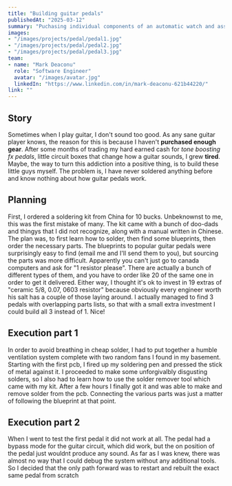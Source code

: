 ```yaml
---
title: "Building guitar pedals"
publishedAt: "2025-03-12"
summary: "Puchasing individual components of an automatic watch and assembling a custom build"
images:
- "/images/projects/pedal/pedal1.jpg"
- "/images/projects/pedal/pedal2.jpg"
- "/images/projects/pedal/pedal3.jpg"
team:
- name: "Mark Deaconu"
  role: "Software Engineer"
  avatar: "/images/avatar.jpg"
  linkedIn: "https://www.linkedin.com/in/mark-deaconu-621b44220/"
link: ""
---
```

## Story

Sometimes when I play guitar, I don't sound too good. As any sane guitar player knows, the reason for this is because I haven't **purchased enough gear**.
After some months of trading my hard earned cash for *tone boosting fx pedals*, little circuit boxes that change how a guitar sounds, I grew **tired**. 
Maybe, the way to turn this addiction into a positive thing, is to build these little guys myself. The problem is, I have never soldered anything before and know nothing about how guitar pedals work.


## Planning
First, I ordered a soldering kit from China for 10 bucks. Unbeknownst to me, this was the first mistake of many. The kit came with a bunch of doo-dads and
thingys that I did not recognize, along with a manual written in Chinese. The plan was, to first learn how to solder, then find some blueprints, then order the necessary parts.
The blueprints to popular guitar pedals were surprisingly easy to find (email me and I'll send them to you), but sourcing the parts was more difficult. Apparently you can't just 
go to canada computers and ask for "1 resistor please". There are actually a bunch of different types of them, and you have to order like 20 of the same one in order to get it delivered.
Either way, I thought it's ok to invest in 19 extras of "ceramic 5/8, 0.07, 0603 resistor" because obviously every engineer worth his salt has a couple of those laying around.
I actually managed to find 3 pedals with overlapping parts lists, so that with a small extra investment I could build all 3 instead of 1. Nice!

## Execution part 1 
In order to avoid breathing in cheap solder,  I had to put together a humble ventilation system complete with two random fans I found in my basement. Starting with the first pcb, I fired up my soldering pen and pressed the stick of metal against it. I proceeded to make some unforgivalbly disgusting solders, so I also had to learn how to use the solder remover tool which came with my kit. After a few hours I finally got it and was able to make and remove solder from the pcb. Connecting the various parts was just a matter of following the blueprint at that point. 

## Execution part 2

When I went to test the first pedal it did not work at all. The pedal had a bypass mode for the guitar circuit, which did work, but the on position of the pedal just wouldnt produce any sound. As far as I was knew, there was almost no way that I could debug the system without any additional tools. So I decided that the only path forward was to restart and rebuilt the exact same pedal from scratch 
